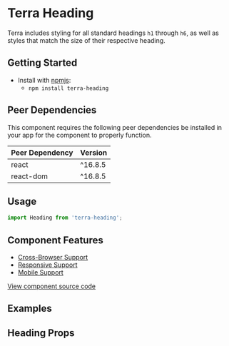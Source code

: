 


<Badge />

# Terra Heading

Terra includes styling for all standard headings `h1` through `h6`, as well as styles that match the size of their respective heading.

## Getting Started

- Install with [npmjs](https://www.npmjs.com):
  - `npm install terra-heading`

<!-- AUTO-GENERATED-CONTENT:START Peer Dependencies -->
## Peer Dependencies

This component requires the following peer dependencies be installed in your app for the component to properly function.

| Peer Dependency | Version |
|-|-|
| react | ^16.8.5 |
| react-dom | ^16.8.5 |

<!-- AUTO-GENERATED-CONTENT:END -->

## Usage

```jsx
import Heading from 'terra-heading';
```

## Component Features
* [Cross-Browser Support](https://engineering.cerner.com/terra-ui/contributing/terra-ui/component-standards#cross-browser-support)
* [Responsive Support](https://engineering.cerner.com/terra-ui/contributing/terra-ui/component-standards#responsive-support)
* [Mobile Support](https://engineering.cerner.com/terra-ui/contributing/terra-ui/component-standards#mobile-support)

[View component source code](https://github.com/cerner/terra-core/tree/master/packages/terra-heading)

## Examples
<HeadingLevels />
<HeadingSizes />
<HeadingColors description="By passing in a className, authors can manually set the text color of any '<Heading />' component."/>
<HeadingWeights />
<HeadingVisuallyHidden />
<HeadingVariations description="You can mix and match props on the '<Heading />' component to create various heading styles."/>

## Heading Props
<HeadingPropsTable />
